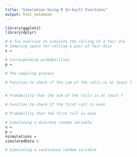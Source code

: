 ---
title: "Simulation Using R In-built Functions"
output: html_notebook
---

```{r}
library(ggplot2)
library(dplyr)
```

```{r}
# A fun exercise to simulate the rolling of a fair die
# Sampling space for rolling a pair of fair dice
s = 

# Corresponding probabilities
p = 

# The sampling process

```

```{r}

# Function to check if the sum of the rolls is at least 7


# Probability that the sum of the rolls is at least 7

# Function to check if the first roll is even

# Probability that the first roll is even
```

```{r}
# Simulating a discrete random variable 
n = 
p = 
nsimulations = 
simulatedData = 
```

```{r}
# Simulating a continuous random variable

```



